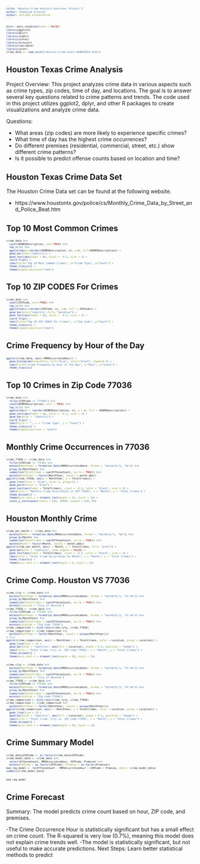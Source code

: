 ```yaml
---
title: "Houston Crime Analysis Overview: Project 1"
author: "Khadijah Erskine"
output: ioslides_presentation
---
```

```r
knitr::opts_chunk$set(echo = FALSE)
library(ggplot2) 
library(dplyr) 
library(readxl) 
library(scales)
library(forecast)
library(lubridate)
library(caret)
crime_data <- read_excel("Houston.Crime.Stats.NIBRS2024.XLSX")
```
<style>
pre {
    line-height: 1.2em;
    font-size: 8px;
}
</style>


## Houston Texas Crime Analysis

Project Overview: 
This project analyzes crime data in various aspects such as crime types, zip codes, time of day, and locations. The goal is to answer several key questions related to crime patterns and trends. The code used in this project utilizes ggplot2, dplyr, and other R packages to create visualizations and analyze crime data.

Questions:

- What areas (zip codes) are more likely to experience specific crimes?
- What time of day has the highest crime occurrences?
- Do different premises (residential, commercial, street, etc.) show different crime patterns?
- Is it possible to predict offense counts based on location and time?

## Houston Texas Crime Data Set

The Houston Crime Data set can be found at the following website.

- https://www.houstontx.gov/police/cs/Monthly_Crime_Data_by_Street_and_Police_Beat.htm


## Top 10 Most Common Crimes
```r
crime_data %>%
  count(NIBRSDescription, sort=TRUE) %>%
  top_n(10) %>%
  ggplot(aes(x=reorder(NIBRSDescription, n), y=n, fill=NIBRSDescription)) +
  geom_bar(stat="identity") +
  geom_text(aes(label = n), hjust = -0.2, size = 2) +
  coord_flip() +
  labs(title="Top 10 Most Common Crimes", x="Crime Type", y="Count") +
  theme_classic() +
  theme(legend.position="none")
```


## Top 10 ZIP CODES For Crimes

```r
crime_data %>%
  count(ZIPCode, sort=TRUE) %>%
  top_n(10) %>%
  ggplot(aes(x=reorder(ZIPCode, n), y=n, fill = ZIPCode)) +
  geom_bar(stat="identity",fill= "darkblue") +
  geom_text(aes(label = n), hjust = -0.2, size = 2) +
  coord_flip() +
  labs(title="Top 10 ZIP CODES For Crimes", x="Zip Code", y="Count") +
  theme_classic() +
  theme(legend.position="none")
```

## Crime Frequency by Hour of the Day
```r
ggplot(crime_data, aes(x=RMSOccurrenceHour)) +
  geom_histogram(binwidth=1, fill="blue", color="black", alpha=0.7) +
  labs(title="Crime Frequency by Hour of the Day", x="Hour", y="Count") +
  theme_classic()
```



## Top 10 Crimes in Zip Code 77036

```r
crime_data %>%
  filter(ZIPCode == "77036") %>%  
  count(NIBRSDescription, sort = TRUE) %>%  
  top_n(10) %>%  
  ggplot(aes(x = reorder(NIBRSDescription, n), y = n, fill = NIBRSDescription)) +
  geom_text(aes(label = n), hjust = -0.2, size = 2) +
  geom_bar(stat = "identity") +
  coord_flip() +
  labs(title = "", x = "Crime Type", y = "Count") +
  theme_classic() +
  theme(legend.position = "none")
```

## Monthly Crime Occurrences in 77036
```r
crime_77036 <- crime_data %>%
  filter(ZIPCode == 77036) %>%
  mutate(MonthYear = format(as.Date(RMSOccurrenceDate, format = "%m/%d/%y"), "%b")) %>%  
  group_by(MonthYear) %>%
  summarise(TotalCrimes = sum(OffenseCount, na.rm = TRUE)) %>% 
  mutate(MonthYear = factor(MonthYear, levels = month.abb)) 
ggplot(crime_77036, aes(x = MonthYear, y = TotalCrimes)) +
  geom_line(color = "blue", size= 1, group=1) +
  geom_point(color = "blue") +
  geom_text(aes(label = TotalCrimes), vjust = -0.5, color = "black", size = 2) +
  labs(title = "Monthly Crime Occurrences in ZIP 77036", x = "Month", y = "Total Crimes") +
  theme_minimal() +
  theme(axis.text.x = element_text(angle = 45, hjust = 1)) +  
  scale_y_continuous(limits = c(0, 1000), expand = c(0, 0))  
```

## Houston Monthly Crime

```r
crime_per_month <- crime_data %>%
  mutate(Month = format(as.Date(RMSOccurrenceDate, format = "%m/%d/%y"), "%b")) %>% 
  group_by(Month) %>%
  summarise(TotalCrimes = sum(OffenseCount, na.rm = TRUE)) %>%
  mutate(Month = factor(Month, levels = month.abb))  
ggplot(crime_per_month, aes(x = Month, y = TotalCrimes, fill= "pink")) +
  geom_bar(stat = "identity", show.legend = FALSE) +
  geom_text(aes(label = TotalCrimes), vjust = -0.5, color = "black", size = 2) +
  labs(title = "Total Crime Occurrences by Month", x = "Month", y = "Total Crimes") +
  theme_classic() +
  theme(axis.text.x = element_text(angle = 0, hjust = 1))
```
## Crime Comp. Houston VS 77036

```r

crime_city <- crime_data %>%
  mutate(MonthYear = format(as.Date(RMSOccurrenceDate, format = "%m/%d/%y"), "%Y-%m")) %>%  
  group_by(MonthYear) %>%
  summarise(TotalCrimes = sum(OffenseCount, na.rm = TRUE)) %>%
  mutate(Location = "City of Houston")
crime_77036 <- crime_data %>%
  filter(ZIPCode == 77036) %>%
  mutate(MonthYear = format(as.Date(RMSOccurrenceDate, format = "%m/%d/%y"), "%Y-%m")) %>%
  group_by(MonthYear) %>%
  summarise(TotalCrimes = sum(OffenseCount, na.rm = TRUE)) %>%
  mutate(Location = "Zip Code 77036")
crime_comparison <- bind_rows(crime_city, crime_77036)
crime_comparison <- crime_comparison %>%
  mutate(MonthYear = factor(MonthYear, levels = unique(MonthYear)))
# Plot
ggplot(crime_comparison, aes(x = MonthYear, y = TotalCrimes, color = Location, group = Location)) +
  geom_line(size = 1) +
  geom_bar(stat = "identity", aes(fill = Location), alpha = 0.5, position = "dodge") +
  labs(title = "Total Crime: City vs. ZIP Code 77036", x = "Month", y = "Total Crimes") +
  theme_minimal() +
  theme(axis.text.x = element_text(angle = 90, hjust = 1)) 
```

```r

crime_city <- crime_data %>%
  mutate(MonthYear = format(as.Date(RMSOccurrenceDate, format = "%m/%d/%y"), "%Y-%m")) %>%  
  group_by(MonthYear) %>%
  summarise(TotalCrimes = sum(OffenseCount, na.rm = TRUE)) %>%
  mutate(Location = "City of Houston")
crime_77036 <- crime_data %>%
  filter(ZIPCode == 77036) %>%
  mutate(MonthYear = format(as.Date(RMSOccurrenceDate, format = "%m/%d/%y"), "%Y-%m")) %>%
  group_by(MonthYear) %>%
  summarise(TotalCrimes = sum(OffenseCount, na.rm = TRUE)) %>%
  mutate(Location = "Zip Code 77036")
crime_comparison <- bind_rows(crime_city, crime_77036)
crime_comparison <- crime_comparison %>%
  mutate(MonthYear = factor(MonthYear, levels = unique(MonthYear)))
ggplot(crime_comparison, aes(x = MonthYear, y = TotalCrimes, color = Location, group = Location)) +
  geom_line(size = 1) +
  geom_bar(stat = "identity", aes(fill = Location), alpha = 0.5, position = "dodge") +
  labs(title = "Total Crime: City vs. ZIP Code 77036", x = "Month", y = "Total Crimes") +
  theme_minimal() +
  theme(axis.text.x = element_text(angle = 90, hjust = 1)) 
```

## Crime Summary Model
```r
crime_data$ZIPCode <- as.factor(crime_data$ZIPCode)
crime_model_data <- crime_data %>%
  select(OffenseCount, RMSOccurrenceHour, ZIPCode, Premise) %>%
  mutate(ZIPCode = as.factor(ZIPCode), Premise = as.factor(Premise))
bad_reg_model <- lm(OffenseCount ~ RMSOccurrenceHour + ZIPCode + Premise, data = crime_model_data)
summary(crime_model_data)
```
```r
bad_reg_model
```

## Crime Forecast

Summary: The model predicts crime count based on hour, ZIP code, and premises.

-The Crime Occurrence Hour is statistically significant but has a small effect on crime count.
The R-squared is very low (0.7%), meaning this model does not explain crime trends well.
-The model is statistically significant, but not useful to make accurate predictions.
Next Steps: Learn better statistical methods to predict
